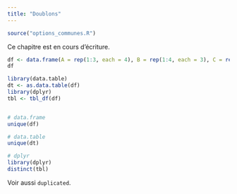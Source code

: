 ```yaml
---
title: "Doublons"
---
```


```r
source("options_communes.R")
```

<div class="important">
Ce chapitre est en cours d'écriture.
</div>

```r
df <- data.frame(A = rep(1:3, each = 4), B = rep(1:4, each = 3), C = rep(1:2, 6))
df

library(data.table)
dt <- as.data.table(df)
library(dplyr)
tbl <- tbl_df(df)


# data.frame
unique(df)

# data.table
unique(dt)

# dplyr
library(dplyr)
distinct(tbl)
```

Voir aussi `duplicated`{data-pkg="base"}.
